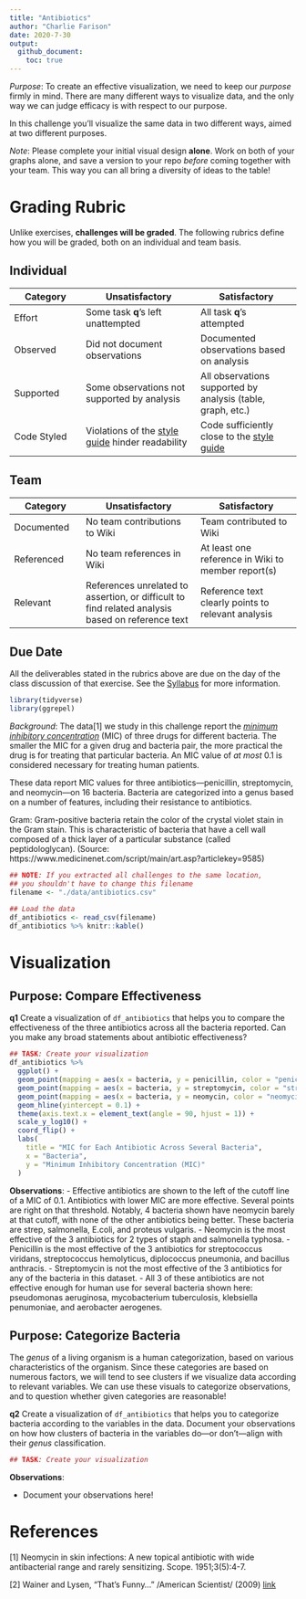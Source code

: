 ```yaml
---
title: "Antibiotics"
author: "Charlie Farison"
date: 2020-7-30
output:
  github_document:
    toc: true
---
```


*Purpose*: To create an effective visualization, we need to keep our *purpose* firmly in mind. There are many different ways to visualize data, and the only way we can judge efficacy is with respect to our purpose.

In this challenge you'll visualize the same data in two different ways, aimed at two different purposes.

*Note*: Please complete your initial visual design **alone**. Work on both of your graphs alone, and save a version to your repo *before* coming together with your team. This way you can all bring a diversity of ideas to the table!

<!-- include-rubric -->
# Grading Rubric
<!-- -------------------------------------------------- -->

Unlike exercises, **challenges will be graded**. The following rubrics define how you will be graded, both on an individual and team basis.

## Individual
<!-- ------------------------- -->

| Category | Unsatisfactory | Satisfactory |
|----------|----------------|--------------|
| Effort | Some task __q__'s left unattempted | All task __q__'s attempted |
| Observed | Did not document observations | Documented observations based on analysis |
| Supported | Some observations not supported by analysis | All observations supported by analysis (table, graph, etc.) |
| Code Styled | Violations of the [style guide](https://style.tidyverse.org/) hinder readability | Code sufficiently close to the [style guide](https://style.tidyverse.org/) |

## Team
<!-- ------------------------- -->

| Category | Unsatisfactory | Satisfactory |
|----------|----------------|--------------|
| Documented | No team contributions to Wiki | Team contributed to Wiki |
| Referenced | No team references in Wiki | At least one reference in Wiki to member report(s) |
| Relevant | References unrelated to assertion, or difficult to find related analysis based on reference text | Reference text clearly points to relevant analysis |

## Due Date
<!-- ------------------------- -->

All the deliverables stated in the rubrics above are due on the day of the class discussion of that exercise. See the [Syllabus](https://docs.google.com/document/d/1jJTh2DH8nVJd2eyMMoyNGroReo0BKcJrz1eONi3rPSc/edit?usp=sharing) for more information.

```r
library(tidyverse)
library(ggrepel)

```

*Background*: The data[1] we study in this challenge report the [*minimum inhibitory concentration*](https://en.wikipedia.org/wiki/Minimum_inhibitory_concentration) (MIC) of three drugs for different bacteria. The smaller the MIC for a given drug and bacteria pair, the more practical the drug is for treating that particular bacteria. An MIC value of *at most* 0.1 is considered necessary for treating human patients.

These data report MIC values for three antibiotics---penicillin, streptomycin, and neomycin---on 16 bacteria. Bacteria are categorized into a genus based on a number of features, including their resistance to antibiotics.

Gram: Gram-positive bacteria retain the color of the crystal violet stain in the Gram stain. This is characteristic of bacteria that have a cell wall composed of a thick layer of a particular substance (called peptidologlycan). (Source: https://www.medicinenet.com/script/main/art.asp?articlekey=9585)

```r
## NOTE: If you extracted all challenges to the same location,
## you shouldn't have to change this filename
filename <- "./data/antibiotics.csv"

## Load the data
df_antibiotics <- read_csv(filename)
df_antibiotics %>% knitr::kable()
```

# Visualization
<!-- -------------------------------------------------- -->

## Purpose: Compare Effectiveness
<!-- ------------------------- -->

__q1__ Create a visualization of `df_antibiotics` that helps you to compare the effectiveness of the three antibiotics across all the bacteria reported. Can you make any broad statements about antibiotic effectiveness?

```r
## TASK: Create your visualization
df_antibiotics %>%
  ggplot() +
  geom_point(mapping = aes(x = bacteria, y = penicillin, color = "penicillin")) +
  geom_point(mapping = aes(x = bacteria, y = streptomycin, color = "streptomycin")) +
  geom_point(mapping = aes(x = bacteria, y = neomycin, color = "neomycin")) +
  geom_hline(yintercept = 0.1) +
  theme(axis.text.x = element_text(angle = 90, hjust = 1)) +
  scale_y_log10() +
  coord_flip() +
  labs(
    title = "MIC for Each Antibiotic Across Several Bacteria",
    x = "Bacteria",
    y = "Minimum Inhibitory Concentration (MIC)"
  )
```

**Observations**:
- Effective antibiotics are shown to the left of the cutoff line of a MIC of 0.1. Antibiotics with lower MIC are more effective. Several points are right on that threshold. Notably, 4 bacteria shown have neomycin barely at that cutoff, with none of the other antibiotics being better. These bacteria are strep, salmonella, E.coli, and proteus vulgaris.
- Neomycin is the most effective of the 3 antibiotics for 2 types of staph and salmonella typhosa.
- Penicillin is the most effective of the 3 antibiotics for streptococcus viridans, streptococcus hemolyticus, diplococcus pneumonia, and bacillus anthracis.
- Streptomycin is not the most effective of the 3 antibiotics for any of the bacteria in this dataset.
- All 3 of these antibiotics are not effective enough for human use for several bacteria shown here: pseudomonas aeruginosa, mycobacterium tuberculosis, klebsiella penumoniae, and aerobacter aerogenes.


## Purpose: Categorize Bacteria
<!-- ------------------------- -->

The *genus* of a living organism is a human categorization, based on various characteristics of the organism. Since these categories are based on numerous factors, we will tend to see clusters if we visualize data according to relevant variables. We can use these visuals to categorize observations, and to question whether given categories are reasonable!

__q2__ Create a visualization of `df_antibiotics` that helps you to categorize bacteria according to the variables in the data. Document your observations on how how clusters of bacteria in the variables do---or don't---align with their *genus* classification.

```r
## TASK: Create your visualization
```

**Observations**:

- Document your observations here!

# References
<!-- -------------------------------------------------- -->

[1] Neomycin in skin infections: A new topical antibiotic with wide antibacterial range and rarely sensitizing. Scope. 1951;3(5):4-7.

[2] Wainer and Lysen, "That's Funny..." /American Scientist/ (2009) [link](https://www.americanscientist.org/article/thats-funny)
